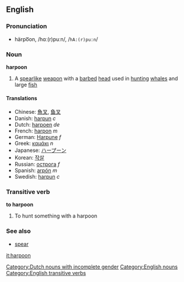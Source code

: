 ==English==
===Pronunciation===
*härpo͞on, /hɑː(r)puːn/, /<tt>hA:(r)pu:n</tt>/<!-- feels to equal stress on each syllable to me -->
===Noun===
'''harpoon'''
# A [[spear]]like [[weapon]] with a [[barb]]ed [[head]] used in [[hunting]] [[whale]]s and large [[fish]]

====Translations====
*Chinese: [[魚叉]], [[鱼叉]]
*Danish: [[harpun]] ''c''
*Dutch: [[harpoen]] ''de'' [[Category:Dutch nouns with incomplete gender]]
*French: [[harpon]] ''m''
*German: [[Harpune]] ''f''
*Greek: [[καμάκι]] ''n''
*Japanese: [[ハープーン]]
*Korean: [[작살]]
*Russian: [[острога]] ''f''
*Spanish: [[arpón]] ''m''
*Swedish: [[harpun]] ''c''

===Transitive verb===
'''to harpoon'''
#To hunt something with a harpoon
===See also===
*[[spear]]
[[Category:English nouns]]
[[Category:English transitive verbs]]
[[it:harpoon]]